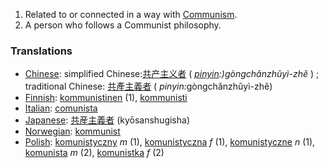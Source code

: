 #Related to or connected in a way with [[Communism]].
#A person who follows a Communist philosophy.


===Translations===
*[[Chinese]]: simplified Chinese:[[共产主义者]] ( ''[[pinyin]]:)gòngchǎnzhǔyì-zhě'' ) ; traditional Chinese: [[共產主義者]] ( ''pinyin:''gòngchǎnzhǔyì-zhě) 
*[[Finnish]]: [[kommunistinen]] (1), [[kommunisti]]
*[[Italian]]: [[comunista]]
*[[Japanese]]: [[共産主義者]] (kyōsanshugisha)
*[[Norwegian]]: [[kommunist]]
*[[Polish]]: [[komunistyczny]] ''m'' (1), [[komunistyczna]] ''f'' (1), [[komunistyczne]] ''n'' (1), [[komunista]] ''m'' (2), [[komunistka]] ''f'' (2)